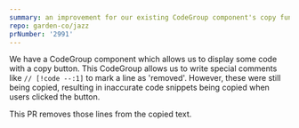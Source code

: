```yaml
---
summary: an improvement for our existing CodeGroup component's copy function
repo: garden-co/jazz
prNumber: '2991'
---
```

We have a CodeGroup component which allows us to display some code with a copy button. This CodeGroup allows us to write special comments like `// [!code --:1]` to mark a line as 'removed'. However, these were still being copied, resulting in inaccurate code snippets being copied when users clicked the button.

This PR removes those lines from the copied text.
